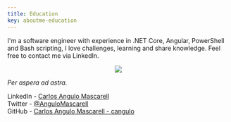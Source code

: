 ```yaml
---
title: Education
key: aboutme-education
---
```


I'm a software engineer with experience in .NET Core, Angular, PowerShell and Bash scripting, I love challenges, learning and share knowledge. Feel free to contact me via LinkedIn.

<p align="center">
      <img src="../../../static/img/profile_picture.png"/>
</p>

*Per aspera ad astra.*

LinkedIn   - [Carlos Angulo Mascarell](https://www.linkedin.com/in/angulomascarell)  
Twitter   - [@AnguloMascarell](https://twitter.com/angulomascarell)  
GitHub   - [Carlos Angulo Mascarell - cangulo](https://github.com/cangulo)